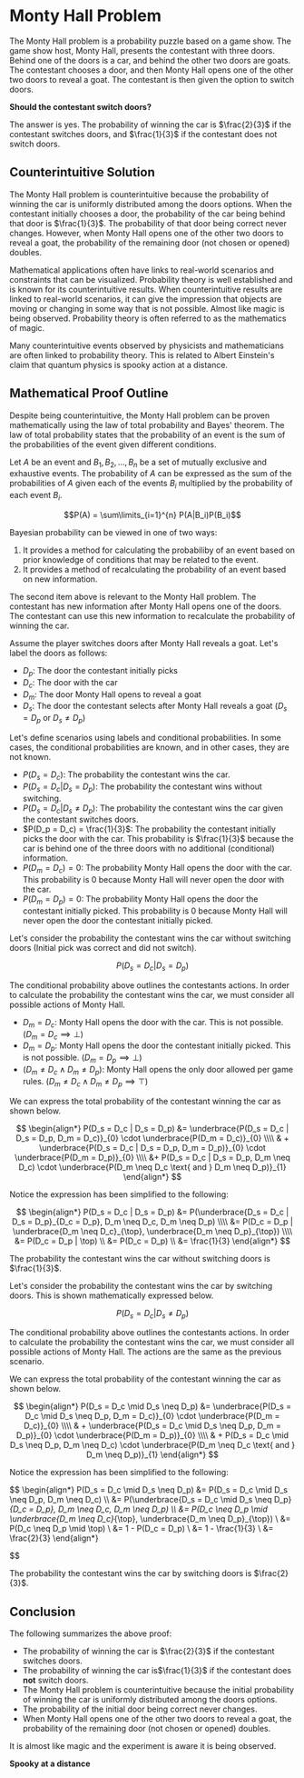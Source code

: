 # Monty Hall Problem

The Monty Hall problem is a probability puzzle based on a game show. The game show host, Monty Hall, presents the contestant with three doors. Behind one of the doors is a car, and behind the other two doors are goats. The contestant chooses a door, and then Monty Hall opens one of the other two doors to reveal a goat. The contestant is then given the option to switch doors. 

**Should the contestant switch doors?**

The answer is yes. The probability of winning the car is $\frac{2}{3}$ if the contestant switches doors, and $\frac{1}{3}$ if the contestant does not switch doors.

## Counterintuitive Solution

The Monty Hall problem is counterintuitive because the probability of winning the car is uniformly distributed among the doors options.  When the contestant initially chooses a door, the probability of the car being behind that door is $\frac{1}{3}$.  The probability of that door being correct never changes. However, when Monty Hall opens one of the other two doors to reveal a goat, the probability of the remaining door (not chosen or opened) doubles. 

Mathematical applications often have links to real-world scenarios and constraints that can be visualized.  Probability theory is well established and is known for its counterintuitive results.  When counterintuitive results are linked to real-world scenarios, it can give the impression that objects are moving or changing in some way that is not possible.  Almost like magic is being observed.  Probability theory is often referred to as the mathematics of magic. 

Many counterintuitive events observed by physicists and mathematicians are often linked to probability theory.  This is related to Albert Einstein's claim that quantum physics is spooky action at a distance.  

## Mathematical Proof Outline

Despite being counterintuitive, the Monty Hall problem can be proven mathematically using the law of total probability and Bayes' theorem.  The law of total probability states that the probability of an event is the sum of the probabilities of the event given different conditions.  

Let $A$ be an event and $B_1, B_2, ..., B_n$ be a set of mutually exclusive and exhaustive events.  The probability of $A$ can be expressed as the sum of the probabilities of $A$ given each of the events $B_i$ multiplied by the probability of each event $B_i$.

$$P(A) = \sum\limits_{i=1}^{n} P(A|B_i)P(B_i)$$

Bayesian probability can be viewed in one of two ways:

1. It provides a method for calculating the probabiliby of an event based on prior knowledge of conditions that may be related to the event.  
2. It provides a method of recalculating the probability of an event based on new information.

The second item above is relevant to the Monty Hall problem.  The contestant has new information after Monty Hall opens one of the doors.  The contestant can use this new information to recalculate the probability of winning the car.

Assume the player switches doors after Monty Hall reveals a goat. Let's label the doors as follows:

- $D_p$: The door the contestant initially picks
- $D_c$: The door with the car
- $D_m$: The door Monty Hall opens to reveal a goat
- $D_s$: The door the contestant selects after Monty Hall reveals a goat ($D_s = D_p$ or $D_s \neq D_p$)

Let's define scenarios using labels and conditional probabilities.  In some cases, the conditional probabilities are known, and in other cases, they are not known.  

* $P(D_s = D_c)$: The probability the contestant wins the car.
* $P(D_s = D_c | D_s = D_p)$: The probability the contestant wins without switching.
* $P(D_s = D_c | D_s \neq D_p)$: The probability the contestant wins the car given the contestant switches doors.
* $P(D_p = D_c) = \frac{1}{3}$: The probability the contestant initially picks the door with the car. This probability is $\frac{1}{3}$ because the car is behind one of the three doors with no additional (conditional) information.
* $P(D_m = D_c) = 0$: The probability Monty Hall opens the door with the car.  This probability is 0 because Monty Hall will never open the door with the car.
* $P(D_m = D_p) = 0$: The probability Monty Hall opens the door the contestant initially picked.  This probability is 0 because Monty Hall will never open the door the contestant initially picked.


Let's consider the probability the contestant wins the car without switching doors (Initial pick was correct and did not switch).  

$$P(D_s = D_c | D_s = D_p)$$

The conditional probability above outlines the contestants actions.  In order to calculate the probability the contestant wins the car, we must consider all possible actions of Monty Hall.  

* $D_m = D_c$: Monty Hall opens the door with the car.  This is not possible. ($D_m = D_c \implies \bot$)
* $D_m = D_p$: Monty Hall opens the door the contestant initially picked.  This is not possible. ($D_m = D_p \implies \bot$)
* $(D_m \neq D_c \land D_m \neq D_p)$: Monty Hall opens the only door allowed per game rules. ($D_m \neq D_c \land D_m \neq D_p \implies \top$)

We can express the total probability of the contestant winning the car as shown below.


$$
\begin{align*}
P(D_s = D_c | D_s = D_p) &= \underbrace{P(D_s = D_c | D_s = D_p, D_m = D_c)}_{0} \cdot \underbrace{P(D_m = D_c)}_{0} \\\\
& + \underbrace{P(D_s = D_c | D_s = D_p, D_m = D_p)}_{0} \cdot \underbrace{P(D_m = D_p)}_{0}  \\\\
&+ P(D_s = D_c | D_s = D_p, D_m \neq D_c) \cdot \underbrace{P(D_m \neq D_c \text{ and } D_m \neq D_p)}_{1} 
\end{align*}
$$

Notice the expression has been simplified to the following:

$$
\begin{align*}
P(D_s = D_c | D_s = D_p) &= P(\underbrace{D_s = D_c | D_s = D_p}_{D_c = D_p}, D_m \neq D_c, D_m \neq D_p) \\\\
&= P(D_c = D_p | \underbrace{D_m \neq D_c}_{\top}, \underbrace{D_m \neq D_p}_{\top}) \\\\
&= P(D_c = D_p | \top) \\
&= P(D_c = D_p) \\
&= \frac{1}{3}
\end{align*}
$$

The probability the contestant wins the car without switching doors is $\frac{1}{3}$.

Let's consider the probability the contestant wins the car by switching doors.  This is shown mathematically expressed below. 

$$P(D_s = D_c | D_s \neq D_p)$$

The conditional probability above outlines the contestants actions.  In order to calculate the probability the contestant wins the car, we must consider all possible actions of Monty Hall.  The actions are the same as the previous scenario.

We can express the total probability of the contestant winning the car as shown below.


$$
\begin{align*}
P(D_s = D_c \mid D_s \neq D_p) &= 
    \underbrace{P(D_s = D_c \mid D_s \neq D_p, D_m = D_c)}_{0} 
    \cdot 
    \underbrace{P(D_m = D_c)}_{0}
\\\\
& + 
    \underbrace{P(D_s = D_c \mid D_s \neq D_p, D_m = D_p)}_{0} 
    \cdot 
    \underbrace{P(D_m = D_p)}_{0}
 \\\\
& + 
P(D_s = D_c \mid D_s \neq D_p, D_m \neq D_c) 
\cdot 
\underbrace{P(D_m \neq D_c \text{ and } D_m \neq D_p)}_{1} 
\end{align*}
$$

Notice the expression has been simplified to the following:

$$
\begin{align*}
P(D_s = D_c \mid D_s \neq D_p) &= P(D_s = D_c \mid D_s \neq D_p, D_m \neq D_c) \\\\
&= P(\underbrace{D_s = D_c \mid D_s \neq D_p}_{D_c = D_p}, D_m \neq D_c, D_m \neq D_p) \\\\
&= P(D_c \neq D_p \mid \underbrace{D_m \neq D_c}_{\top}, \underbrace{D_m \neq D_p}_{\top}) \\
&= P(D_c \neq D_p \mid \top) \\
&= 1 - P(D_c = D_p) \\
&= 1 - \frac{1}{3} \\
&= \frac{2}{3}
\end{align*}

$$

The probability the contestant wins the car by switching doors is $\frac{2}{3}$.

## Conclusion

The following summarizes the above proof:

* The probability of winning the car is $\frac{2}{3}$ if the contestant switches doors.
* The probability of winning the car is$\frac{1}{3}$ if the contestant does **not** switch doors.  
* The Monty Hall problem is counterintuitive because the initial probability of winning the car is uniformly distributed among the doors options.  
* The probability of the initial door being correct never changes. 
* When Monty Hall opens one of the other two doors to reveal a goat, the probability of the remaining door (not chosen or opened) doubles.  

It is almost like magic and the experiment is aware it is being observed.  

**Spooky at a distance**





